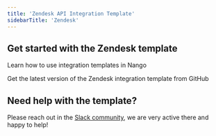 ```yaml
---
title: 'Zendesk API Integration Template'
sidebarTitle: 'Zendesk'
---
```


## Get started with the Zendesk template

<Card title="How to use integration templates"
      href="/understand/concepts/templates"
      icon="book-open">
    Learn how to use integration templates in Nango
</Card>

<Card title="Get the Zendesk template"
      href="https://github.com/NangoHQ/nango/tree/master/integration-templates/zendesk"
      icon="github">
    Get the latest version of the Zendesk integration template from GitHub
</Card>

## Need help with the template?
Please reach out in the [Slack community](https://nango.dev/slack), we are very active there and happy to help!
